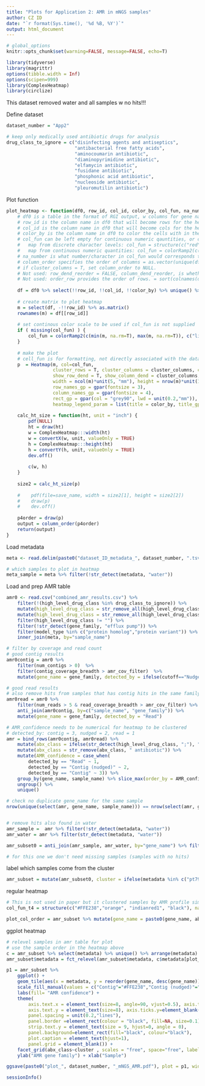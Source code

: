 ```yaml
---
title: "Plots for Application 2: AMR in mNGS samples"
author: CZ ID
date: "`r format(Sys.time(), '%d %B, %Y')`"
output: html_document
---
```


```r
# global_options
knitr::opts_chunk$set(warning=FALSE, message=FALSE, echo=T)
```

```r
library(tidyverse)
library(magrittr)
options(tibble.width = Inf)
options(scipen=999)
library(ComplexHeatmap)
library(circlize)
```


This dataset removed water and all samples w no hits!!!

Define dataset
```r
dataset_number = "App2"

# keep only medically used antibiotic drugs for analysis
drug_class_to_ignore = c("disinfecting agents and antiseptics",
                         "antibacterial free fatty acids",
                         "aminocoumarin antibiotic", 
                         "diaminopyrimidine antibiotic",
                         "elfamycin antibiotic",
                         "fusidane antibiotic",
                         "phosphonic acid antibiotic",
                         "nucleoside antibiotic", 
                         "pleuromutilin antibiotic") 
```


Plot function
```r
plot_heatmap <- function(df0, row_id, col_id, color_by, col_fun, na_number, column_order, cluster_columns, save_name) {  
    # df0 is a table in the format of RGI output, w columns for gene name, AMR, drug class etc and each row is a hit.
    # row_id is the column name in df0 that will become rows for the heatmap
    # col_id is the column name in df0 that will become cols for the heatmap
    # color_by is the column name in df0 to color the cells with in the heatmap
    # col_fun can be left empty for continuous numeric qauntities, or can be pre-defined and supplied for either:
    #   map from discrete character levels: col_fun = structure(c("red","black"), names = c("Strict","Perfect"))
    #   map from continuous numeric quantities: col_fun = colorRamp2(c(min(m, na.rm=T), max(m, na.rm=T)), c("royalblue1", "indianred1"))
    # na_number is what number/character in col_fun would corresponds to emtpy cells or cells w NA
    # column_order specifies the order of columns = as.vector(unique(df$metadata)). Note this needs cluster_columns to be F to work, even though it should override the latter.   
    # if cluster_columns = T, set column_order to NULL.
    # Not used: row_dend_reorder = FALSE, column_dend_reorder, is whether to turn on clustering
    # Not used: order_row provides the order of rows. = sort(colnames(df)) or = order(as.numeric(gsub("row", "", rownames(mat))))
    
    df = df0 %>% select(!!row_id, !!col_id, !!color_by) %>% unique() %>% spread(!!col_id, !!color_by, fill = na_number)  
    
    # create matrix to plot heatmap
    m = select(df, -!!row_id) %>% as.matrix()
    rownames(m) = df[[row_id]]
    
    # set continous color scale to be used if col_fun is not supplied
    if ( missing(col_fun) ) {
        col_fun = colorRamp2(c(min(m, na.rm=T), max(m, na.rm=T)), c("lightyellow", "indianred1"))
    }
    
    # make the plot
    # cell_fun is for formatting, not directly associated with the data input
    p  = Heatmap(m, col=col_fun, 
                 cluster_rows = T, cluster_columns = cluster_columns, column_order = column_order,
                 show_row_dend = T, show_column_dend = cluster_columns,
                 width = ncol(m)*unit(5, "mm"), height = nrow(m)*unit(1, "mm"),
                 row_names_gp = gpar(fontsize = 3),
                 column_names_gp = gpar(fontsize = 4),
                 rect_gp = gpar(col = "grey90", lwd = unit(0.2,"mm")),
                 heatmap_legend_param = list(title = color_by, title_gp = gpar(fontsize = 4), labels_gp = gpar(fontsize = 3), legend_height = unit(12, "mm"), legend_width = unit(10, "mm")))
    
    calc_ht_size = function(ht, unit = "inch") {
        pdf(NULL)
        ht = draw(ht)
        w = ComplexHeatmap:::width(ht)
        w = convertX(w, unit, valueOnly = TRUE)
        h = ComplexHeatmap:::height(ht)
        h = convertY(h, unit, valueOnly = TRUE)
        dev.off()
        
        c(w, h)
    }
    
    size2 = calc_ht_size(p)
    
    #    pdf(file=save_name, width = size2[1], height = size2[2])
    #    draw(p)
    #    dev.off()
    
    p4order = draw(p)
    output = column_order(p4order)
    return(output)
}

```



Load metadata
```r
meta <- read.delim(paste0("dataset_ID_metadata_", dataset_number, ".tsv")) %>% mutate(amr_cov_filter=ifelse(str_detect(type, "culture"), 50, 5)) 

# which samples to plot in heatmap
meta_sample = meta %>% filter(!str_detect(metadata, "water")) 
```


Load and prep AMR table
```r
amr0 <- read.csv("combined_amr_results.csv") %>% 
    filter(!(high_level_drug_class %in% drug_class_to_ignore)) %>% 
    mutate(high_level_drug_class = str_remove_all(high_level_drug_class, paste(drug_class_to_ignore, collapse = "|"))) %>% 
    mutate(high_level_drug_class = str_remove_all(high_level_drug_class, "^; | ;|; $")) %>% 
    filter(high_level_drug_class != "") %>% 
    filter(!str_detect(gene_family, "efflux pump")) %>% 
    filter(model_type %in% c("protein homolog","protein variant")) %>% 
    inner_join(meta, by="sample_name") 

# filter by coverage and read count
# good contig results
amr0contig = amr0 %>%     
    filter(num_contigs > 0)  %>%     
    filter(contig_coverage_breadth > amr_cov_filter)  %>% 
    mutate(gene_name = gene_family, detected_by = ifelse(cutoff=="Nudged", "Contig (nudged)", "Contig")) 

# good read results
# also remove hits from samples that has contig hits in the same family in the same sample
amr0read = amr0 %>%     
    filter(num_reads > 5 & read_coverage_breadth > amr_cov_filter) %>% 
    anti_join(amr0contig, by=c("sample_name", "gene_family")) %>% 
    mutate(gene_name = gene_family, detected_by = "Read")

# AMR_confidence needs to be numerical for heatmap to be clustered 
# detected_by: contig = 3, nudged = 2, read = 1
amr = bind_rows(amr0contig, amr0read) %>% 
    mutate(abx_class = ifelse(str_detect(high_level_drug_class, ";"), "multiple drug classes", high_level_drug_class)) %>% 
    mutate(abx_class = str_remove(abx_class, " antibiotic")) %>%
    mutate(AMR_confidence = case_when(
        detected_by == "Read" ~ 1,
        detected_by == "Contig (nudged)" ~ 2,
        detected_by == "Contig" ~ 3)) %>% 
    group_by(gene_name, sample_name) %>% slice_max(order_by = AMR_confidence, with_ties = F) %>% 
    ungroup() %>%
    unique() 

# check no duplicate gene_name for the same sample
nrow(unique(select(amr, gene_name, sample_name))) == nrow(select(amr, gene_name, sample_name))


# remove hits also found in water
amr_sample =  amr %>% filter(!str_detect(metadata, "water")) 
amr_water = amr %>% filter(str_detect(metadata, "water")) 

amr_subset0 = anti_join(amr_sample, amr_water, by="gene_name") %>% filter(str_detect(type, "mNGS"))

# for this one we don't need missing samples (samples with no hits)
```


label which samples come from the cluster
```r
amr_subset = mutate(amr_subset0, cluster = ifelse(metadata %in% c("pt79","pt76","pt75","pt74","pt69","pt64","pt61","pt60","pt59"), "cluster", "not in cluster"))
```


regular heatmap
```r
# This is not used in paper but it clustered samples by AMR profile similarities which is used for the column order in the plot below
col_fun_t4 = structure(c("#FFE238","orange", "indianred1", "black"), names = c(3, 2, 1, 0))

plot_col_order = amr_subset %>% mutate(gene_name = paste0(gene_name, abx_class))  %>% plot_heatmap("gene_name", "metadata", "AMR_confidence", col_fun_t4, 0, NULL, T, paste0(dataset_number,"_mNGS_not_used.pdf")) # this function requires a plot name but the plot is not written to file


```


ggplot heatmap
```r
# relevel samples in amr table for plot
# use the sample order in the heatmap above
c = amr_subset %>% select(metadata) %>% unique() %>% arrange(metadata)
amr_subset$metadata = fct_relevel(amr_subset$metadata, c$metadata[plot_col_order])

p1 = amr_subset %>% 
    ggplot() +
    geom_tile(aes(x = metadata, y = reorder(gene_name, desc(gene_name)), fill = detected_by), color = "black", size=0.2) +
    scale_fill_manual(values = c("Contig"="#FFE238","Contig (nudged)"="orange", "Read"="indianred1")) +
    labs(fill= "AMR confidence") +
    theme(
        axis.text.x = element_text(size=8, angle=90, vjust=0.5), axis.ticks.x = element_blank(),
        axis.text.y = element_text(size=8), axis.ticks.y=element_blank(),
        panel.spacing = unit(0.2,"lines"),
        panel.border =element_rect(colour = "black", fill=NA, size=0.1),
        strip.text.y = element_text(size = 9, hjust=0, angle = 0),
        panel.background=element_rect(fill="black", colour="black"),
        plot.caption = element_text(hjust=1),
        panel.grid = element_blank()) +
    facet_grid(abx_class~cluster , scales = "free", space="free", labeller = label_wrap_gen(width=5)) +
    ylab("AMR gene family") + xlab("Sample")

ggsave(paste0("plot_", dataset_number, "_mNGS_AMR.pdf"), plot = p1, width = 12, height =11)
```




```r
sessionInfo()
```
